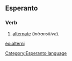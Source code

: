 ==Esperanto==
===Verb===
# [[alternate]] (''intransitive'').

[[eo:alterni]]
[[Category:Esperanto language]]